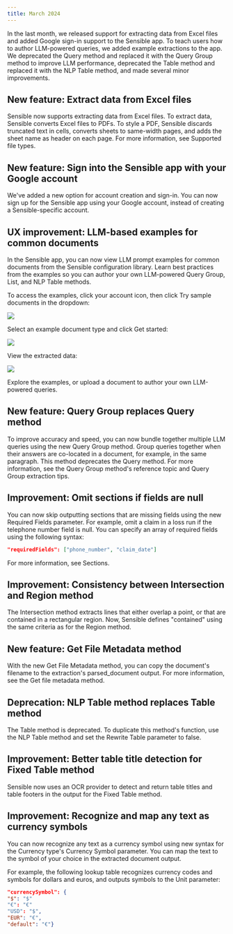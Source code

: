 ```yaml
---
title: March 2024
---
```


In the last month, we released support for extracting data from Excel files and added Google sign-in support to the Sensible app. To teach users how to author LLM-powered queries, we added example extractions to the app. We deprecated the Query method and replaced it with the Query Group method to improve LLM performance, deprecated the Table method and replaced it with the NLP Table method, and made several minor improvements.

## New feature: Extract data from Excel files
Sensible now supports extracting data from Excel files. To extract data, Sensible converts Excel files to PDFs. To style a PDF, Sensible discards truncated text in cells, converts sheets to same-width pages, and adds the sheet name as header on each page. For more information, see Supported file types.

## New feature: Sign into the Sensible app with your Google account
We've added a new option for account creation and sign-in. You can now sign up for the Sensible app using your Google account, instead of creating a Sensible-specific account.

## UX improvement: LLM-based examples for common documents
In the Sensible app, you can now view LLM prompt examples for common documents from the Sensible configuration library. Learn best practices from the examples so you can author your own LLM-powered Query Group, List, and NLP Table methods.

To access the examples, click your account icon, then click Try sample documents in the dropdown:

![](https://raw.githubusercontent.com/sensible-hq/sens…nc/assets/v0/images/screenshots/changelog_march2024.png)

Select an example document type and click Get started:

![](https://raw.githubusercontent.com/sensible-hq/sens…/assets/v0/images/screenshots/changelog_march2024_2.png)

View the extracted data:

![](https://raw.githubusercontent.com/sensible-hq/sens…/assets/v0/images/screenshots/changelog_march2024_3.png)

Explore the examples, or upload a document to author your own LLM-powered queries.

## New feature: Query Group replaces Query method
To improve accuracy and speed, you can now bundle together multiple LLM queries using the new Query Group method. Group queries together when their answers are co-located in a document, for example, in the same paragraph. This method deprecates the Query method. For more information, see the Query Group method's reference topic and Query Group extraction tips.

## Improvement: Omit sections if fields are null
You can now skip outputting sections that are missing fields using the new Required Fields parameter. For example, omit a claim in a loss run if the telephone number field is null. You can specify an array of required fields using the following syntax:

```JSON JSON
"requiredFields": ["phone_number", "claim_date"]
```
For more information, see Sections.

## Improvement: Consistency between Intersection and Region method
The Intersection method extracts lines that either overlap a point, or that are contained in a rectangular region. Now, Sensible defines "contained" using the same criteria as for the Region method.

## New feature: Get File Metadata method
With the new Get File Metadata method, you can copy the document's filename to the extraction's parsed_document output. For more information, see the Get file metadata method.

## Deprecation: NLP Table method replaces Table method
The Table method is deprecated. To duplicate this method's function, use the NLP Table method and set the Rewrite Table parameter to false.

## Improvement: Better table title detection for Fixed Table method
Sensible now uses an OCR provider to detect and return table titles and table footers in the output for the Fixed Table method.

## Improvement: Recognize and map any text as currency symbols
You can now recognize any text as a currency symbol using new syntax for the Currency type's Currency Symbol parameter. You can map the text to the symbol of your choice in the extracted document output.

For example, the following lookup table recognizes currency codes and symbols for dollars and euros, and outputs symbols to the Unit parameter:

```JSON JSON
"currencySymbol": {  
"$": "$"  
"€": "€"  
"USD": "$",  
"EUR": "€",  
"default": "€"}
```